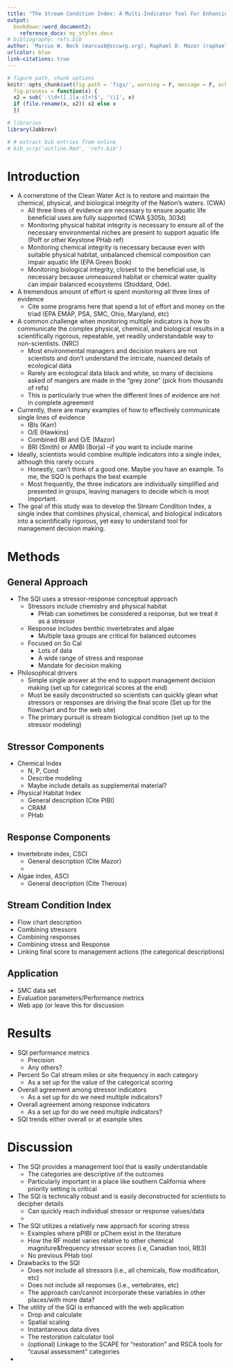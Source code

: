 ```yaml
---
title: "The Stream Condition Index: A Multi-Indicator Tool For Enhancing Environmental Management Communication"
output: 
  bookdown::word_document2:
    reference_docx: my_styles.docx
# bibliography: refs.bib
author: 'Marcus W. Beck (marcusb@sccwrp.org), Raphael D. Mazor (raphaelm@sccwrp.org), Kenneth C. Schiff (kens@sccwrp.org'
urlcolor: blue
link-citations: true
---
```


```r
# figure path, chunk options
knitr::opts_chunk$set(fig.path = 'figs/', warning = F, message = F, echo = F, cache = T, dev.args = list(family = 'serif'), dpi = 300, warning = F, out.width = '100%', cache.path = 'manu_draft_cache/',
  fig.process = function(x) {
  x2 = sub('-\\d+([.][a-z]+)$', '\\1', x)
  if (file.rename(x, x2)) x2 else x
  })

# libraries
library(Jabbrev)

# # extract bib entries from online
# bib_scrp('outline.Rmd', 'refs.bib')
```

# Introduction

* A cornerstone of the Clean Water Act is to restore and maintain the chemical, physical, and biological integrity of the Nation's waters. (CWA)
     * 	All three lines of evidence are necessary to ensure aquatic life beneficial uses are fully supported (CWA §305b, 303d)
     * 	Monitoring physical habitat integrity is necessary to ensure all of the necessary environmental niches are present to support aquatic life (Poff or other Keystone PHab ref)
     * 	Monitoring chemical integrity is necessary because even with suitable physical habitat, unbalanced chemical composition can impair aquatic life (EPA Green Book)
     * 	Monitoring biological integrity, closest to the beneficial use, is necessary because unmeasured habitat or chemical water quality can impair balanced ecosystems (Stoddard, Ode). 
*	A tremendous amount of effort is spent monitoring all three lines of evidence
     * 	Cite some programs here that spend a lot of effort and money on the triad (EPA EMAP, PSA, SMC, Ohio, Maryland, etc)
*	A common challenge when monitoring multiple indicators is how to communicate the complex physical, chemical, and biological results in a scientifically rigorous, repeatable, yet readily understandable way to non-scientists. (NRC)
     * 	Most environmental managers and decision makers are not scientists and don’t understand the intricate, nuanced details of ecological data
     * 	Rarely are ecological data black and white, so many of decisions asked of mangers are made in the “grey zone” (pick from thousands of refs)
     * 	This is particularly true when the different lines of evidence are not in complete agreement
*	Currently, there are many examples of how to effectively communicate single lines of evidence
     * 	IBIs (Karr)
     * 	O/E (Hawkins)
     * 	Combined IBI and O/E (Mazor)
     * 	BRI (Smith) or AMBI (Borja) –if you want to include marine
*	Ideally, scientists would combine multiple indicators into a single index, although this rarely occurs
     * 	Honestly, can’t think of a good one.  Maybe you have an example.  To me, the SQO is perhaps the best example
     * 	Most frequently, the three indicators are individually simplified and presented in groups, leaving managers to decide which is most important.
*	The goal of this study was to develop the Stream Condition Index, a single index that combines physical, chemical, and biological indicators into a scientifically rigorous, yet easy to understand tool for management decision making.

# Methods

## General Approach

*	The SQI uses a stressor-response conceptual approach
     * 	Stressors include chemistry and physical habitat
          *	PHab can sometimes be considered a response, but we treat it as a stressor
     * 	Response includes benthic invertebrates and algae
          *	Multiple taxa groups are critical for balanced outcomes
     * 	Focused on So Cal
          *	Lots of data
          *	A wide range of stress and response
          *	Mandate for decision making
*	Philosophical drivers
     * 	Simple single answer at the end to support management decision making (set up for categorical scores at the end)
     * 	Must be easily deconstructed so scientists can quickly glean what stressors or responses are driving the final score (Set up for the flowchart and for the web site)
     * 	The primary pursuit is stream biological condition (set up to the stressor modeling)

## Stressor Components

*	Chemical Index
     * 	N, P, Cond
     * 	Describe modeling
     * 	Maybe include details as supplemental material?
*	Physical Habitat Index 
     * 	General description (Cite PIBI)
     * 	CRAM
     * 	PHab

## Response Components

*	Invertebrate index, CSCI
     * 	General description (Cite Mazor)
     * 	
*	Algae index, ASCI
     * 	General description (Cite Theroux)

## Stream Condition Index

*	Flow chart description
*	Combining stressors
*	Combining responses
*	Combining stress and Response
*	Linking final score to management actions (the categorical descriptions)

## Application

*	SMC data set
*	Evaluation parameters/Performance metrics
*	Web app (or leave this for discussion

# Results

*	SQI performance metrics
     * 	Precision
     * 	Any others?
*	Percent So Cal stream miles or site frequency in each category
     * 	As a set up for the value of the categorical scoring
*	Overall agreement among stressor indicators
     * 	As a set up for do we need multiple indicators?
*	Overall agreement among response indicators
     * 	As a set up for do we need multiple indicators?
*	SQI trends either overall or at example sites

# Discussion

*	The SQI provides a management tool that is easily understandable
     * 	The categories are descriptive of the outcomes
     * 	Particularly important in a place like southern California where priority setting is critical
*	The SQI is technically robust and is easily deconstructed for scientists to decipher details
     * 	Can quickly reach individual stressor or response values/data
     * 	
*	The SQI utilizes a relatively new approach for scoring stress
     * 	Examples where pPIBI or pChem exist in the literature
     * 	How the RF model varies relative to other chemical magniture&frequency stressor scores (i.e, Canadian tool, RB3)
     * 	No previous PHab tool
*	Drawbacks to the SQI
     * 	Does not include all stressors (i.e., all chemicals, flow modification, etc)
     * 	Does not include all responses (i.e., vertebrates, etc)
     * 	The approach can/cannot incorporate these variables in other places/with more data?
*	The utility of the SQI is enhanced with the web application
     * 	Drop and calculate
     * 	Spatial scaling 
     * 	Instantaneous data dives
     * 	The restoration calculator tool
     * 	(optional) Linkage to the SCAPE for “restoration” and RSCA tools for “causal assessment” categories
*	 


